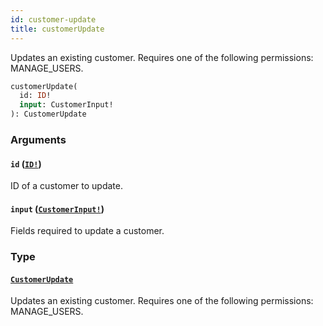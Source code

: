```yaml
---
id: customer-update
title: customerUpdate
---
```


Updates an existing customer. Requires one of the following permissions: MANAGE_USERS.

```graphql
customerUpdate(
  id: ID!
  input: CustomerInput!
): CustomerUpdate

```

### Arguments

#### `id` ([`ID!`](../../../developer/api-reference/scalars/id))

ID of a customer to update.

#### `input` ([`CustomerInput!`](../../../developer/api-reference/inputs/customer-input))

Fields required to update a customer.

### Type

#### [`CustomerUpdate`](../../../developer/api-reference/objects/customer-update)

Updates an existing customer. Requires one of the following permissions: MANAGE_USERS.
